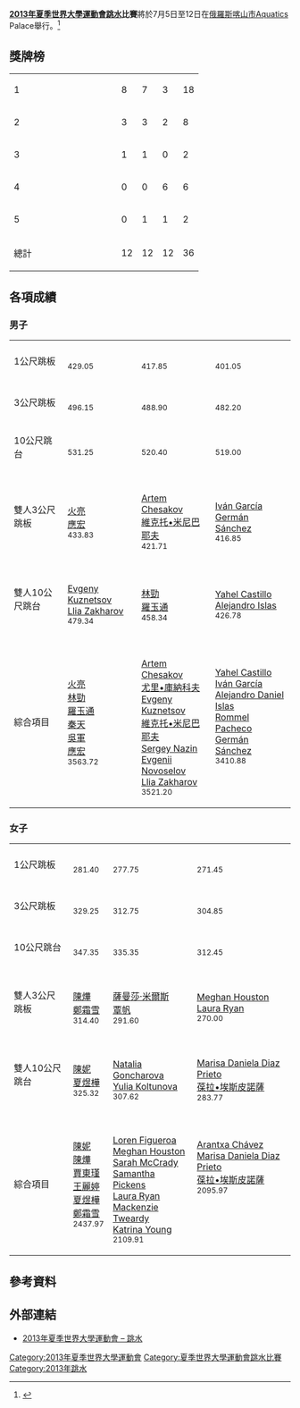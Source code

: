 {{Infobox Universiade event
| event = 跳水
| games = 2013年夏季
| image = [[File:Diving_pictogram.svg|100px]]
| venue = Aquatics Palace
| dates = {{Start date|2013|7|5}} – {{Start date|2013|7|12}}
| competitors = 
| nations = 
| teams = 
| governing_body = 
| win_value =
| gold = 
| goldNOC = 
| silver = 
| silverNOC = 
| bronze = 
| bronzeNOC = 
| prev = [[2011年夏季世界大學運動會跳水比賽|2011]]
| next = [[2015年夏季世界大學運動會跳水比賽|2015]]
}}
'''[[2013年夏季世界大學運動會|2013年夏季世界大學運動會]][[跳水|跳水]]比賽'''將於7月5日至12日在[[俄羅斯|俄羅斯]][[喀山市|喀山市]]Aquatics Palace舉行。<ref>{{cite web|url=http://kazan2013.ru:8080/uploads/technical_handbooks/en/Technical_Handbook_DV.pdf|title=2013 Summer Universiade – Diving – Technical handbook|publisher=kazan2013.ru|accessdate=12 June 2013}}{{dead link|date=2017年11月 |bot=InternetArchiveBot |fix-attempted=yes }}</ref>

==獎牌榜==
{| {{RankedMedalTable}}
|-
| 1 || width=150 align=left|{{flagIOC2|CHN|2013年夏季世界大學運動會}} || 8 || 7 || 3 || 18
|-
| 2 || align=left|{{flagIOC2|RUS|2013年夏季世界大學運動會}} || 3 || 3 || 2 || 8
|-
| 3 || align=left|{{flagIOC2|AUS|2013年夏季世界大學運動會}} || 1 || 1 || 0 || 2
|-
| 4 || align=left|{{flagIOC2|MEX|2013年夏季世界大學運動會}} || 0 || 0 || 6 || 6
|-
| 5 || align=left|{{flagIOC2|USA|2013年夏季世界大學運動會}} || 0 || 1 || 1 || 2
|- class="sortbottom"
!colspan=2| 總計 || 12 || 12 || 12 || 36 
|}

==各項成績==
===男子===
{| {{MedalistTable|type=項目|columns=1}}
|-
|1公尺跳板
| {{flagIOC2athlete|[[林勁|林勁]]|CHN|2013年夏季世界大學運動會}} <br> <small>429.05</small>
| {{flagIOC2athlete|[[秦天|秦天]]|CHN|2013年夏季世界大學運動會}} <br> <small>417.85</small>
| {{flagIOC2athlete|[[Evgenii_Novoselov|Evgenii Novoselov]]|RUS|2013年夏季世界大學運動會}} <br> <small>401.05</small> 
|-
|3公尺跳板
| {{flagIOC2athlete|[[Evgeny_Kuznetsov|Evgeny Kuznetsov]]|RUS|2013年夏季世界大學運動會}} <br> <small>496.15</small>
| {{flagIOC2athlete|[[林勁|林勁]]|CHN|2013年夏季世界大學運動會}} <br> <small>488.90</small>
| {{flagIOC2athlete|[[秦天|秦天]]|CHN|2013年夏季世界大學運動會}} <br> <small>482.20</small>
|-
|10公尺跳台
| {{flagIOC2athlete|[[火亮|火亮]]|CHN|2013年夏季世界大學運動會}} <br> <small>531.25</small>
| {{flagIOC2athlete|[[吳軍_(跳水運動員)|吳軍]]|CHN|2013年夏季世界大學運動會}} <br> <small>520.40</small>
| {{flagIOC2athlete|[[維克托•米尼巴耶夫|維克托•米尼巴耶夫]]|RUS|2013年夏季世界大學運動會}} <br> <small>519.00</small>  
|-
|雙人3公尺跳板
| {{flagIOC2|CHN|2013年夏季世界大學運動會}}<br/>[[火亮|火亮]]<br>[[應宏|應宏]] <br> <small>433.83</small>
| {{flagIOC2|RUS|2013年夏季世界大學運動會}}<br/>[[Artem_Chesakov|Artem Chesakov]]<br>[[維克托•米尼巴耶夫|維克托•米尼巴耶夫]] <br> <small>421.71</small>
| {{flagIOC2|MEX|2013年夏季世界大學運動會}}<br/>[[Iván_García_(跳水選手)|Iván García]]<br>[[Germán_Sánchez_(跳水選手)|Germán Sánchez]] <br> <small>416.85</small>
|-
|雙人10公尺跳台
| {{flagIOC2|RUS|2013年夏季世界大學運動會}}<br/>[[Evgeny_Kuznetsov|Evgeny Kuznetsov]]<br>[[Llia_Zakharov|Llia Zakharov]] <br> <small>479.34</small>
| {{flagIOC2|CHN|2013年夏季世界大學運動會}}<br/>[[林勁|林勁]]<br>[[羅玉通|羅玉通]] <br> <small>458.34</small>
| {{flagIOC2|MEX|2013年夏季世界大學運動會}}<br/>[[Yahel_Castillo|Yahel Castillo]]<br>[[Alejandro_Islas|Alejandro Islas]] <br> <small>426.78</small>
|-
|綜合項目
| {{flagIOC2|CHN|2013年夏季世界大學運動會}}<br/>[[火亮|火亮]]<br>[[林勁|林勁]]<br>[[羅玉通|羅玉通]]<br>[[秦天|秦天]]<br>[[吳軍_(跳水運動員)|吳軍]]<br>[[應宏|應宏]] <br> <small>3563.72</small><br><br>
| {{flagIOC2|RUS|2013年夏季世界大學運動會}}<br/>[[Artem_Chesakov|Artem Chesakov]]<br>[[尤里•庫納科夫|尤里•庫納科夫]]<br>[[Evgeny_Kuznetsov|Evgeny Kuznetsov]]<br>[[維克托•米尼巴耶夫|維克托•米尼巴耶夫]]<br>[[Sergey_Nazin|Sergey Nazin]]<br>[[Evgenii_Novoselov|Evgenii Novoselov]]<br>[[Llia_Zakharov|Llia Zakharov]] <br> <small>3521.20</small>
| {{flagIOC2|MEX|2013年夏季世界大學運動會}}<br/>[[Yahel_Castillo|Yahel Castillo]]<br>[[Iván_García_(跳水選手)|Iván García]]<br>[[Alejandro_Daniel_Islas|Alejandro Daniel Islas]]<br>[[Rommel_Pacheco|Rommel Pacheco]]<br>[[Germán_Sánchez_(跳水選手)|Germán Sánchez]] <br> <small>3410.88</small><br><br><br>
|}

===女子===
{| {{MedalistTable|type=項目|columns=1}}
|-
|1公尺跳板
| {{flagIOC2athlete|[[薩曼莎·米爾斯|薩曼莎·米爾斯]]|AUS|2013年夏季世界大學運動會}} <br> <small>281.40</small>
| {{flagIOC2athlete|[[賈東瑾|賈東瑾]]|CHN|2013年夏季世界大學運動會}} <br> <small>277.75</small>
| {{flagIOC2athlete|[[王麗婷|王麗婷]]|CHN|2013年夏季世界大學運動會}} <br> <small>271.45</small>
|-
|3公尺跳板
| {{flagIOC2athlete|[[鄭霜雪|鄭霜雪]]|CHN|2013年夏季世界大學運動會}} <br> <small>329.25</small>
| {{flagIOC2athlete|[[賈東瑾|賈東瑾]]|CHN|2013年夏季世界大學運動會}} <br> <small>312.75</small>
| {{flagIOC2athlete|[[Arantxa_Chávez|Arantxa Chávez]]|MEX|2013年夏季世界大學運動會}} <br> <small>304.85</small> 
|-
|10公尺跳台
| {{flagIOC2athlete|[[Yulia_Koltunova|Yulia Koltunova]]|RUS|2013年夏季世界大學運動會}} <br> <small>347.35</small>
| {{flagIOC2athlete|[[夏煜樺|夏煜樺]]|CHN|2013年夏季世界大學運動會}} <br> <small>335.35</small>
| {{flagIOC2athlete|[[陳妮|陳妮]]|CHN|2013年夏季世界大學運動會}} <br> <small>312.45</small> 
|-
|雙人3公尺跳板
| {{flagIOC2|CHN|2013年夏季世界大學運動會}}<br/>[[陳燁_(跳水選手)|陳燁]]<br>[[鄭霜雪|鄭霜雪]] <br> <small>314.40</small>
| {{flagIOC2|AUS|2013年夏季世界大學運動會}}<br/>[[薩曼莎·米爾斯|薩曼莎·米爾斯]]<br>[[覃帆|覃帆]] <br> <small>291.60</small>
| {{flagIOC2|USA|2013年夏季世界大學運動會}}<br/>[[Meghan_Houston|Meghan Houston]]<br>[[Laura_Ryan|Laura Ryan]] <br> <small>270.00</small>
|-
|雙人10公尺跳台
| {{flagIOC2|CHN|2013年夏季世界大學運動會}}<br/>[[陳妮|陳妮]]<br>[[夏煜樺|夏煜樺]] <br> <small>325.32</small>
| {{flagIOC2|RUS|2013年夏季世界大學運動會}}<br/>[[Natalia_Mikhaylovna_Goncharova|Natalia Goncharova]]<br>[[Yulia_Koltunova|Yulia Koltunova]] <br> <small>307.62</small>
| {{flagIOC2|MEX|2013年夏季世界大學運動會}}<br/>[[Marisa_Daniela_Diaz_Prieto|Marisa Daniela Diaz Prieto]]<br>[[葆拉•埃斯皮諾薩|葆拉•埃斯皮諾薩]] <br> <small>283.77</small>
|-
|綜合項目
| {{flagIOC2|CHN|2013年夏季世界大學運動會}}<br/>[[陳妮|陳妮]]<br>[[陳燁_(跳水選手)|陳燁]]<br>[[賈東瑾|賈東瑾]]<br>[[王麗婷|王麗婷]]<br>[[夏煜樺|夏煜樺]]<br>[[鄭霜雪|鄭霜雪]] <br> <small>2437.97</small><br><br>
| {{flagIOC2|USA|2013年夏季世界大學運動會}}<br/>[[Loren_Figueroa|Loren Figueroa]]<br>[[Meghan_Houston|Meghan Houston]]<br>[[Sarah_McCrady|Sarah McCrady]]<br>[[Samantha_Pickens|Samantha Pickens]]<br>[[Laura_Ryan|Laura Ryan]]<br>[[Mackenzie_Tweardy|Mackenzie Tweardy]]<br>[[Katrina_Young_(跳水選手)|Katrina Young]] <br> <small>2109.91</small>
| {{flagIOC2|MEX|2013年夏季世界大學運動會}}<br/>[[Arantxa_Chávez|Arantxa Chávez]]<br>[[Marisa_Daniela_Diaz_Prieto|Marisa Daniela Diaz Prieto]]<br>[[葆拉•埃斯皮諾薩|葆拉•埃斯皮諾薩]] <br> <small>2095.97</small><br><br><br><br><br> 
|}

==參考資料==
{{reflist}}

==外部連結==
*[https://web.archive.org/web/20130706063631/http://kazan2013.ru/en/sports/10006 2013年夏季世界大學運動會 – 跳水]

{{2013年夏季世界大學運動會比賽項目}}
{{夏季世界大學運動會跳水比賽}}

[[Category:2013年夏季世界大學運動會|Category:2013年夏季世界大學運動會]]
[[Category:夏季世界大學運動會跳水比賽|Category:夏季世界大學運動會跳水比賽]]
[[Category:2013年跳水|Category:2013年跳水]]